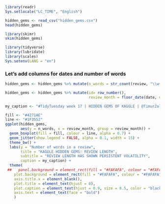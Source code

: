 
```r
library(readr)
Sys.setlocale("LC_TIME", "English")

hidden_gems <- read_csv("hidden_gems.csv")
head(hidden_gems)

```

```r
library(skimr)
skim(hidden_gems)
```

```r
library(tidyverse)
library(lubridate)
library(scales)
Sys.setenv(LANG = "en")
```

### Let's add columns for dates and number of words
```r
hidden_gems <- hidden_gems %>% mutate(n_words = str_count(review, "\\w+")) %>% mutate(new_date = cut(date, breaks = "month"))

hidden_gems <- hidden_gems %>% mutate(id= row_number(),
                                      review_month = floor_date(date, unit = "month"), review_quarter = floor_date(date, unit = "quarter") )
```


```r
my_caption <- "#TidyTuesday week 17 | HIDDEN GEMS OF KAGGLE | @TimurZolkin"

fill <- "#4271AE"
line <- "#1F3552"
ggplot(hidden_gems,
       aes(y = n_words, x = review_month, group = review_month)) +
  geom_boxplot(fill = fill, colour = line, alpha = 0.7) + 
  geom_jitter(show.legend = FALSE, alpha = 0.1, width = 15) +
  theme_bw() +
  labs(y = "Number of words in a review", 
       title = "KAGGLE HIDDEN GEMS: REVIEW LENGTH",
       subtitle = "REVIEW LENGTH HAS SHOWN PERSISTENT VOLATILITY",
       caption = my_caption) +
  theme(
 ##   panel.background = element_rect(fill = "#FAFAFA", colour = "#FAFAFA"), makes background gray
    plot.background = element_rect(fill = "#FAFAFA", colour = "#FAFAFA"),
    axis.title.x = element_blank(), 
    plot.title = element_text(hjust = 0),
    plot.caption = element_text(hjust = 0.9, size = 8.5, color = "black"),
    axis.text = element_text(face = "bold")
    )
```
